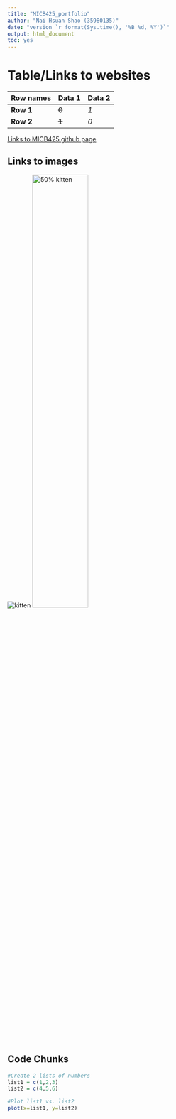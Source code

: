 ```yaml
---
title: "MICB425_portfolio"
author: "Nai Hsuan Shao (35980135)"
date: "version `r format(Sys.time(), '%B %d, %Y')`"
output: html_document
toc: yes
---
```


# Table/Links to websites
Row names | Data 1 | Data 2
--------- | ------ | ------
**Row 1**     |   ~~0~~    |    *1*
**Row 2**   |   ~~1~~    |    *0*

[Links to MICB425 github page](https://github.com/EDUCE-UBC/MICB425)

## Links to images
![kitten](https://static1.squarespace.com/static/54e8ba93e4b07c3f655b452e/t/56c2a04520c64707756f4267/1493764650017/)
![50% kitten](image.jpeg){width=50%}

## Code Chunks
```r
#Create 2 lists of numbers
list1 = c(1,2,3)
list2 = c(4,5,6)

#Plot list1 vs. list2
plot(x=list1, y=list2)
```